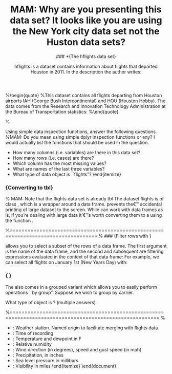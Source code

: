 %MAM: Why are you presenting this data set? It looks like you are using the New York city data set not the Huston data sets?
%### *{The hflights data set}
%hflights is a dataset contains information about flights that departed Houston in 2011. In the description the author writes:
%\begin{quote}
%This dataset contains all flights departing from Houston airports IAH (George Bush Intercontinental) and HOU (Houston Hobby). 
The data comes from the Research and Innovation Technology Administration at the Bureau of Transportation statistics:
%\end{quote}

%\begin{verbatim}
%      http://www.transtats.bts.gov/DatabaseInfo.asp?DB_ID=120&Link=0
%\end{verbatim}
%================================================================================ %
\newpage
\section{Worked Examples}

%### {Data Sets}
%MAM: This list is confusing here, maybe present them when you need them (in text?).
%\begin{description}
* [airlines]
* [airports]
* [flights]
* [planes] 
* [weather]
%
### {New York Flights Exercise}

To explore the basic data manipulation verbs of dplyr, we'll start with the built-in \textit{nycflights13} data frame. This dataset comes from the US Bureau of Transporation Statistics contains information on flights that departed from New York City in 2013. 



\begin{verbatim}
library(dplyr) # for functions
library(nycflights13) # for data
data(flights)
\end{verbatim}


\subsubsection*{Preliminary Exercises}
Using simple data inspection functions, answer the following questions. %MAM: Do you mean using simple dplyr inspection functions or any? I would actually list the functions that should be used  in the question.

* How many columns (i.e. variables) are there in this data set?
* How many rows (i.e. cases) are there?
* Which column has the most missing values?
* What are names of the last three variables?
* What type of data object is ``flights"?
\end{itemize}


\begin{verbatim}
#>    year month day dep_time dep_delay arr_time arr_delay carrier tailnum
#> 1  2013     1   1      517         2      830        11      UA  N14228
#> 2  2013     1   1      533         4      850        20      UA  N24211
#> 3  2013     1   1      542         2      923        33      AA  N619AA
#> 4  2013     1   1      544        -1     1004       -18      B6  N804JB
#> ..  ...   ... ...      ...       ...      ...       ...     ...     ...
\end{verbatim}

### {Converting to tbl}
% MAM: Note that the flights data set is already tbl 
The dataset flights is of class \texttt{tbl\_df}, which is a wrapper around a data frame. 
\texttt{tbl\_df} prevents the€™ accidental printing of large dataset to the screen. 
While \textbf{dplyr} can work with data frames as is, if you're dealing with large data it'€™s worth converting them to a \texttt{tbl\_df} using the function \texttt{as.tbl()}.



%=================================================================================== %
### {Filter rows with \texttt{filter()}}

\texttt{filter()} allows you to select a subset of the rows of a data frame. 
The first argument is the name of the data frame, and the second and subsequent are filtering expressions evaluated in the context of that data frame:
For example, we can select all flights on January 1st (New Years Day) with:


\begin{verbatim}
> flightsNYD = filter(flights, month == 1, day == 1)
> dim(flightsNYD)
[1] 842  16
\end{verbatim}




### { \texttt{group\_by()}}

The \texttt{tbl} also comes in a grouped variant which allows you to easily perform operations ``by group". Suppose we wish to group by carrier.


\begin{verbatim}
> carriersDF  <- group_by(flights, carrier)
\end{verbatim}


What type of object is \texttt{carriersDF}? (multiple answers)


\begin{verbatim}
> by_tailnum <- group_by(flights, tailnum)
> delay <- summarise(by_tailnum,
count = n(), 
dist = mean(distance, na.rm = TRUE),
delay = mean(arr_delay, na.rm = TRUE))
> delay <- filter(delay, count > 20, dist < 2000)
\end{verbatim}

\newpage
%======================================================================================================== %
\section{Weather data set}

* \texttt{origin}: Weather station. Named origin to facilitate merging with flights data
* \texttt{year,month,day,hour}: Time of recording
* \texttt{temp,dewp}: Temperature and dewpoint in F
* \texttt{humid}: Relative humidity
* \texttt{wind\_dir,wind\_speed,wind\_gust}: Wind direction (in degrees), speed and gust speed (in mph)
* \texttt{precip}: Precipitation, in inches
* \texttt{pressure}: Sea level pressure in millibars
* \texttt{visib}: Visibility in miles
\end{itemize}
\end{document}
